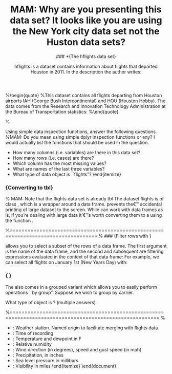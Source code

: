 %MAM: Why are you presenting this data set? It looks like you are using the New York city data set not the Huston data sets?
%### *{The hflights data set}
%hflights is a dataset contains information about flights that departed Houston in 2011. In the description the author writes:
%\begin{quote}
%This dataset contains all flights departing from Houston airports IAH (George Bush Intercontinental) and HOU (Houston Hobby). 
The data comes from the Research and Innovation Technology Administration at the Bureau of Transportation statistics:
%\end{quote}

%\begin{verbatim}
%      http://www.transtats.bts.gov/DatabaseInfo.asp?DB_ID=120&Link=0
%\end{verbatim}
%================================================================================ %
\newpage
\section{Worked Examples}

%### {Data Sets}
%MAM: This list is confusing here, maybe present them when you need them (in text?).
%\begin{description}
* [airlines]
* [airports]
* [flights]
* [planes] 
* [weather]
%
### {New York Flights Exercise}

To explore the basic data manipulation verbs of dplyr, we'll start with the built-in \textit{nycflights13} data frame. This dataset comes from the US Bureau of Transporation Statistics contains information on flights that departed from New York City in 2013. 



\begin{verbatim}
library(dplyr) # for functions
library(nycflights13) # for data
data(flights)
\end{verbatim}


\subsubsection*{Preliminary Exercises}
Using simple data inspection functions, answer the following questions. %MAM: Do you mean using simple dplyr inspection functions or any? I would actually list the functions that should be used  in the question.

* How many columns (i.e. variables) are there in this data set?
* How many rows (i.e. cases) are there?
* Which column has the most missing values?
* What are names of the last three variables?
* What type of data object is ``flights"?
\end{itemize}


\begin{verbatim}
#>    year month day dep_time dep_delay arr_time arr_delay carrier tailnum
#> 1  2013     1   1      517         2      830        11      UA  N14228
#> 2  2013     1   1      533         4      850        20      UA  N24211
#> 3  2013     1   1      542         2      923        33      AA  N619AA
#> 4  2013     1   1      544        -1     1004       -18      B6  N804JB
#> ..  ...   ... ...      ...       ...      ...       ...     ...     ...
\end{verbatim}

### {Converting to tbl}
% MAM: Note that the flights data set is already tbl 
The dataset flights is of class \texttt{tbl\_df}, which is a wrapper around a data frame. 
\texttt{tbl\_df} prevents the€™ accidental printing of large dataset to the screen. 
While \textbf{dplyr} can work with data frames as is, if you're dealing with large data it'€™s worth converting them to a \texttt{tbl\_df} using the function \texttt{as.tbl()}.



%=================================================================================== %
### {Filter rows with \texttt{filter()}}

\texttt{filter()} allows you to select a subset of the rows of a data frame. 
The first argument is the name of the data frame, and the second and subsequent are filtering expressions evaluated in the context of that data frame:
For example, we can select all flights on January 1st (New Years Day) with:


\begin{verbatim}
> flightsNYD = filter(flights, month == 1, day == 1)
> dim(flightsNYD)
[1] 842  16
\end{verbatim}




### { \texttt{group\_by()}}

The \texttt{tbl} also comes in a grouped variant which allows you to easily perform operations ``by group". Suppose we wish to group by carrier.


\begin{verbatim}
> carriersDF  <- group_by(flights, carrier)
\end{verbatim}


What type of object is \texttt{carriersDF}? (multiple answers)


\begin{verbatim}
> by_tailnum <- group_by(flights, tailnum)
> delay <- summarise(by_tailnum,
count = n(), 
dist = mean(distance, na.rm = TRUE),
delay = mean(arr_delay, na.rm = TRUE))
> delay <- filter(delay, count > 20, dist < 2000)
\end{verbatim}

\newpage
%======================================================================================================== %
\section{Weather data set}

* \texttt{origin}: Weather station. Named origin to facilitate merging with flights data
* \texttt{year,month,day,hour}: Time of recording
* \texttt{temp,dewp}: Temperature and dewpoint in F
* \texttt{humid}: Relative humidity
* \texttt{wind\_dir,wind\_speed,wind\_gust}: Wind direction (in degrees), speed and gust speed (in mph)
* \texttt{precip}: Precipitation, in inches
* \texttt{pressure}: Sea level pressure in millibars
* \texttt{visib}: Visibility in miles
\end{itemize}
\end{document}
